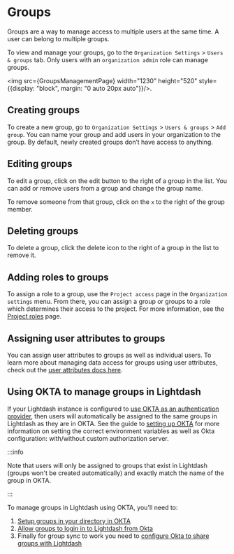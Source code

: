 
# Groups

Groups are a way to manage access to multiple users at the same time. A user can belong to multiple groups. 

To view and manage your groups, go to the `Organization Settings` > `Users & groups` tab. Only users with an `organization admin` role can manage groups.

<img src={GroupsManagementPage} width="1230" height="520" style={{display: "block", margin: "0 auto 20px auto"}}/>.

## Creating groups

To create a new group, go to `Organization Settings` > `Users & groups` > `Add group`. You can name your group and add users in your organization to the group. By default, newly created groups don’t have access to anything.

## Editing groups

To edit a group, click on the edit button to the right of a group in the list. You can add or remove users from a group and change the group name.

To remove someone from that group, click on the `x` to the right of the group member.

## Deleting groups

To delete a group, click the delete icon to the right of a group in the list to remove it.

## Adding roles to groups

To assign a role to a group, use the `Project access` page in the `Organization settings` menu. From there, you can assign a group or groups to a role which determines their access to the project. For more information, see the [Project roles](/references/roles.mdx#project-roles) page.

## Assigning user attributes to groups

You can assign user attributes to groups as well as individual users. To learn more about managing data access for groups using user attributes, check out the [user attributes docs here](/references/user-attributes.mdx#assigning-user-attributes-to-users-and-groups).

## Using OKTA to manage groups in Lightdash

If your Lightdash instance is configured to [use OKTA as an authentication provider](../self-host/customize-deployment/use-sso-login-for-self-hosted-lightdash.mdx#okta), then users will automatically be assigned to the same groups in Lightdash as they are in OKTA. See the guide to [setting up OKTA](../self-host/customize-deployment/use-sso-login-for-self-hosted-lightdash.mdx#okta) for more information on setting the correct environment variables as well as Okta configuration: with/without custom authorization server. 

:::info

Note that users will only be assigned to groups that exist in Lightdash (groups won't be created automatically) and exactly match the name of the group in OKTA.

:::

To manage groups in Lightdash using OKTA, you'll need to:
1. [Setup groups in your directory in OKTA](https://help.okta.com/en-us/content/topics/users-groups-profiles/usgp-bulk-assign-group-people.htm)
2. [Allow groups to login in to Lightdash from Okta](https://help.okta.com/en-us/content/topics/users-groups-profiles/usgp-assign-app-group.htm)
3. Finally for group sync to work you need to [configure Okta to share groups with Lightdash](https://developer.okta.com/docs/guides/customize-tokens-groups-claim/main/#add-a-groups-claim-for-a-custom-authorization-server)